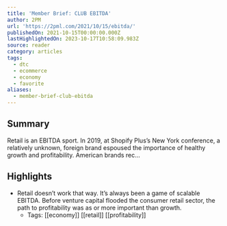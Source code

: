 ```yaml
---
title: 'Member Brief: CLUB EBITDA'
author: 2PM
url: 'https://2pml.com/2021/10/15/ebitda/'
publishedOn: 2021-10-15T00:00:00.000Z
lastHighlightedOn: 2023-10-17T10:58:09.983Z
source: reader
category: articles
tags:
  - dtc
  - ecommerce
  - economy
  - favorite
aliases:
  - member-brief-club-ebitda
---
```

## Summary

Retail is an EBITDA sport. In 2019, at Shopify Plus’s New York conference, a relatively unknown, foreign brand espoused the importance of healthy growth and profitability. American brands rec…

## Highlights
- Retail doesn’t work that way. It’s always been a game of scalable EBITDA. Before venture capital flooded the consumer retail sector, the path to profitability was as or more important than growth.
    - Tags: [[economy]] [[retail]] [[profitability]]

